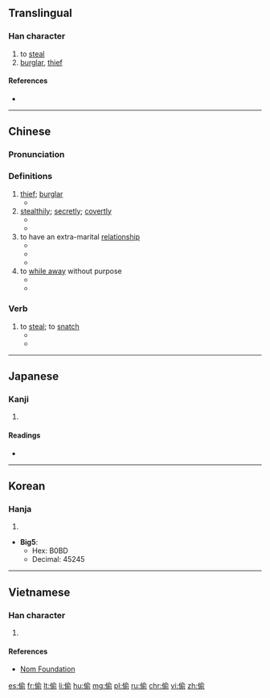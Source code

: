 {{also|偸}}
==Translingual==

===Han character===
{{Han char|rn=9|rad=人|as=09|sn=11|four=2822<sub>1</sub>|canj=人人一弓 (OOMN)|ids=⿰[[亻]][[俞]]}}

# to [[steal]]
# [[burglar]], [[thief]]

====References====
* {{Han ref|kx=0112.030|dj=0239.020|hdz=10193.020|uh=5077|ud=20599}}

----
==Chinese==
{{zh-forms}}

===Pronunciation===
{{zh-pron
|m=tōu
|c=tau1
|cat=v
}}

===Definitions===
{{zh-hanzi}}

# [[thief]]; [[burglar]]
#* {{zh-l|小偷|thief}}
#  [[stealthily]]; [[secretly]]; [[covertly]]
#* {{zh-l|偷看|to peek, to peep}}
#* {{zh-l|偷听|to eavedrop}}
# to have an extra-marital [[relationship]]
#* {{zh-l|偷情|adultery}}
#* {{zh-l|偷腥|to have an affair}}
#* {{zh-l|偷汉/偷漢|to take a lover}}
# to [[while away]] without purpose
#* {{zh-l|偷懒/偷懶|to be lazy}}
#* {{zh-l|偷生|to live without purpose}}

===Verb===
{{zh-verb}}

# to [[steal]]; to [[snatch]]
#* {{zh-usex|我們 的 錢 被 '''偷''' 了。|We had our money '''stolen'''.}}  
#* {{zh-usex|扒手 '''偷''' 了 她 的 皮 夹子 跑 了。|The pickpocket '''pinched''' her purse and ran away.}}  
----

==Japanese==

===Kanji===
{{ja-kanji|grade=|rs=人09}}

# {{defn|lang=ja|sort=人09}}

====Readings====
* {{ja-readings|on=[[ちゅう]] (chū), [[とう]] (tō)|kun=[[ぬすむ]] (nusumu)}}

----

==Korean==

===Hanja===
{{ko-hanja|hangeul=투|rv=tu|mr=t'u}}

# {{defn|lang=ko|sort=人09}}

* '''Big5''':
** Hex: B0BD
** Decimal: 45245

----
==Vietnamese==

===Han character===
{{vi-hantu|[[thầu]], [[du]], [[thâu]]|rs=人09}}

# {{defn|lang=vi|sort=人09}}

====References====
*[http://nomfoundation.org/common/nom_details.php?codepoint=5077 Nom Foundation]

[[es:偷]]
[[fr:偷]]
[[lt:偷]]
[[li:偷]]
[[hu:偷]]
[[mg:偷]]
[[pl:偷]]
[[ru:偷]]
[[chr:偷]]
[[vi:偷]]
[[zh:偷]]
